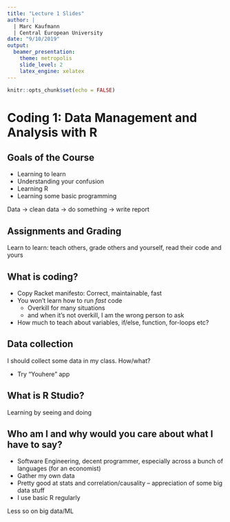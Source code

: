 ```yaml
---
title: "Lecture 1 Slides"
author: |
  | Marc Kaufmann
  | Central European University
date: "9/10/2019"
output: 
  beamer_presentation:
    theme: metropolis
    slide_level: 2
    latex_engine: xelatex
---
```


```r
knitr::opts_chunk$set(echo = FALSE)
```

# Coding 1: Data Management and Analysis with R

## Goals of the Course

- Learning to learn
- Understanding your confusion
- Learning R
- Learning some basic programming

Data -> clean data -> do something -> write report

## Assignments and Grading

Learn to learn: teach others, grade others and yourself, read their code and yours

## What is coding?

- Copy Racket manifesto: Correct, maintainable, fast
- You won't learn how to run *fast* code
  - Overkill for many situations
  - and when it's not overkill, I am the wrong person to ask
  
- How much to teach about variables, if/else, function, for-loops etc?

## Data collection

I should collect some data in my class. How/what?

- Try "Youhere" app

## What is R Studio?

Learning by seeing and doing

## Who am I and why would you care about what I have to say?

- Software Engineering, decent programmer, especially across a bunch of languages (for an economist)
- Gather my own data
- Pretty good at stats and correlation/causality -- appreciation of some big data stuff 
- I use basic R regularly

Less so on big data/ML

